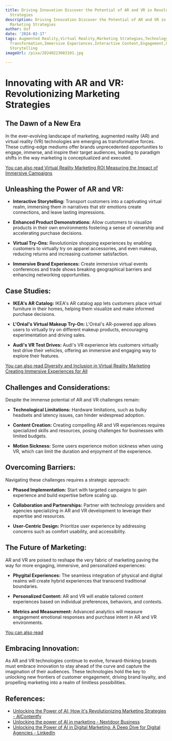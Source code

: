 ```yaml
---
title: Driving Innovation Discover the Potential of AR and VR in Revolutionizing Marketing
  Strategies
description: Driving Innovation Discover the Potential of AR and VR in Revolutionizing
  Marketing Strategies
author: Usf
date: '2024-02-17'
tags: Augmented Reality,Virtual Reality,Marketing Strategies,Technology Trends,Digital
  Transformation,Immersive Experiences,Interactive Content,Engagement,Customer Experience,Brand
  Storytelling
imageUrl: /pixa/20240223083101.jpg

---
```

# Innovating with  AR and VR: Revolutionizing Marketing Strategies

## The Dawn of a New Era

In the ever-evolving landscape of marketing, augmented reality (AR)  and virtual reality (VR) technologies  are emerging  as transformative forces. These cutting-edge mediums  offer brands unprecedented opportunities to engage, immerse, and inspire their target audiences, leading to paradigm shifts in the way marketing is conceptualized and executed.

[You can  also read  Virtual Reality Marketing ROI Measuring the Impact of Immersive Campaigns](Virtual%20Reality%20Marketing%20ROI%20Measuring%20the%20Impact%20of%20Immersive%20Campaigns)


## Unleashing the Power  of AR and VR:

* **Interactive Storytelling:** Transport customers  into a captivating virtual realm, immersing them in narratives that stir emotions create connections, and leave  lasting impressions.

* **Enhanced Product Demonstrations:** Allow  customers to visualize products in  their own environments fostering a sense of ownership and accelerating purchase decisions.

* **Virtual  Try-Ons:** Revolutionize shopping experiences by enabling customers to virtually try on apparel accessories, and even makeup,  reducing returns and increasing customer satisfaction.

* **Immersive Brand Experiences:** Create immersive virtual events conferences and trade shows breaking  geographical barriers and enhancing networking opportunities.

## Case Studies:

* **IKEA's AR Catalog:** IKEA's AR catalog app lets customers place virtual  furniture in their homes, helping them  visualize and make informed purchase decisions.

* **L'Oréal's Virtual Makeup  Try-On:** L'Oréal's AR-powered app allows users  to virtually try on different makeup products, encouraging experimentation and driving sales.

* **Audi's VR Test Drives:** Audi's VR experience lets customers virtually test drive their vehicles, offering an immersive and engaging way to explore their features.

[You  can also read Diversity and Inclusion in Virtual Reality Marketing Creating Immersive Experiences for All](Diversity%20and%20Inclusion%20in%20Virtual%20Reality%20Marketing%20Creating%20Immersive%20Experiences%20for%20All)


## Challenges and Considerations:

Despite the immense potential of AR and VR challenges remain:

* **Technological Limitations:** Hardware limitations,  such as bulky headsets and latency issues, can hinder widespread adoption.

* **Content Creation:** Creating compelling AR  and VR experiences requires specialized skills and resources, posing challenges for businesses with limited budgets.

*  **Motion  Sickness:** Some users experience motion sickness when using VR, which can limit the duration and enjoyment of the experience.

## Overcoming Barriers:

Navigating these  challenges  requires a strategic approach:

* **Phased Implementation:** Start with targeted campaigns  to gain experience and build expertise before scaling up.

* **Collaboration and  Partnerships:** Partner with technology providers and agencies specializing in AR and VR development to leverage their  expertise  and resources.

* **User-Centric  Design:** Prioritize user experience by addressing  concerns such as comfort usability, and accessibility.

## The Future of Marketing:

AR and VR are poised  to  reshape the  very fabric of marketing paving the way for more engaging, immersive, and personalized experiences:

* **Phygital Experiences:** The seamless integration of physical and digital realms will create hybrid experiences that  transcend traditional boundaries.

* **Personalized Content:** AR and  VR  will enable tailored  content experiences based on individual preferences, behaviors,  and contexts.

*  **Metrics and Measurement:** Advanced analytics will measure engagement emotional responses  and purchase intent in AR and VR environments.

[You can also read ]()


## Embracing Innovation:

As AR and VR  technologies continue to  evolve, forward-thinking brands must embrace innovation to stay ahead of  the curve and capture the imagination of their audiences.  These  technologies  hold the key to unlocking new frontiers of customer engagement, driving brand loyalty, and propelling marketing  into a realm of  limitless possibilities.

## References:
- [Unlocking the Power of AI: How it's Revolutionizing Marketing Strategies - AIContentfy](https://aicontentfy.com/en/blog/unlocking-power-of-ai-how-its-revolutionizing-marketing-strategies)
- [Unlocking the power of AI in marketing - Nextdoor Business](https://business.nextdoor.com/en-us/small-business/resources/blog/ai-in-marketing)
- [Unlocking the Power of AI in Digital Marketing: A Deep Dive for Digital Agencies - LinkedIn](https://www.linkedin.com/pulse/unlocking-power-ai-digital-marketing-deep-dive-agencies-raju--zdypc?trk=article-ssr-frontend-pulse_more-articles_related-content-card)
